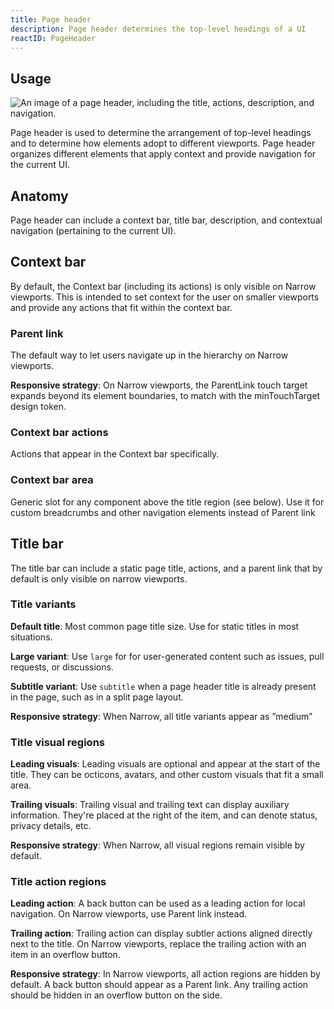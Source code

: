 ```yaml
---
title: Page header
description: Page header determines the top-level headings of a UI
reactID: PageHeader
---
```



## Usage

![An image of a page header, including the title, actions, description, and navigation.](https://user-images.githubusercontent.com/586552/221928443-68004162-fe02-42d2-9ce2-7691be34c75d.png)


Page header is used to determine the arrangement of top-level headings and to determine how elements adopt to different viewports. Page header organizes different elements that apply context and provide navigation for the current UI. 

## Anatomy 

Page header can include a context bar, title bar, description, and contextual navigation (pertaining to the current UI). 

## Context bar

By default, the Context bar (including its actions) is only visible on Narrow viewports. This is intended to set context for the user on smaller viewports and provide any actions that fit within the context bar.

### Parent link

The default way to let users navigate up in the hierarchy on Narrow viewports.

**Responsive strategy**: On Narrow viewports, the ParentLink touch target expands beyond its element boundaries, to match with the minTouchTarget design token.

### Context bar actions

Actions that appear in the Context bar specifically.

### Context bar area

Generic slot for any component above the title region (see below). Use it for custom breadcrumbs and other navigation elements instead of Parent link

## Title bar

The title bar can include a static page title, actions, and a parent link that by default is only visible on narrow viewports.

### Title variants

**Default title**: Most common page title size. Use for static titles in most situations.

**Large variant**: Use `large` for for user-generated content such as issues, pull requests, or discussions.

**Subtitle variant**: Use `subtitle` when a page header title is already present in the page, such as in a split page layout.

**Responsive strategy**: When Narrow, all title variants appear as ”medium”

### Title visual regions

**Leading visuals**: Leading visuals are optional and appear at the start of the title. They can be octicons, avatars, and other custom visuals that fit a small area.

**Trailing visuals**: Trailing visual and trailing text can display auxiliary information. They're placed at the right of the item, and can denote status, privacy details, etc.

**Responsive strategy**: When Narrow, all visual regions remain visible by default.

### Title action regions

**Leading action**: A back button can be used as a leading action for local navigation. On Narrow viewports, use Parent link instead.

**Trailing action**:  Trailing action can display subtler actions aligned directly next to the title. On Narrow viewports, replace the trailing action with an item in an overflow button.

**Responsive strategy**: In Narrow viewports, all action regions are hidden by default. A back button should appear as a Parent link. Any trailing action should be hidden in an overflow button on the side. 
